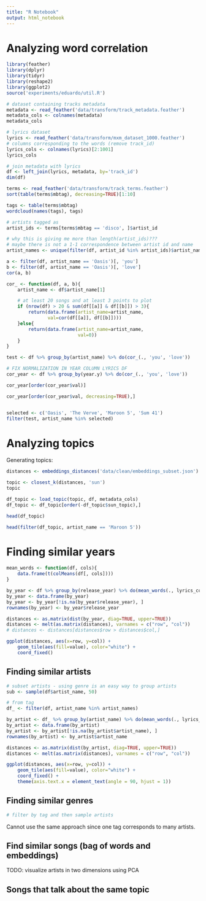 ```yaml
---
title: "R Notebook"
output: html_notebook
---
```


# Analyzing word correlation

```r
library(feather)
library(dplyr)
library(tidyr)
library(reshape2)
library(ggplot2)
source('experiments/eduardo/util.R')
```

```r
# dataset containing tracks metadata
metadata <- read_feather('data/transform/track_metadata.feather')
metadata_cols <- colnames(metadata)
metadata_cols
```

```r
# lyrics dataset
lyrics <- read_feather('data/transform/mxm_dataset_1000.feather')
# columns corresponding to the words (remove track_id)
lyrics_cols <- colnames(lyrics)[2:1001]
lyrics_cols
```

```r
# join metadata with lyrics
df <- left_join(lyrics, metadata, by='track_id')
dim(df)
```

```r
terms <- read_feather('data/transform/track_terms.feather')
sort(table(terms$mbtag), decreasing=TRUE)[1:10]
```

```r
tags <- table(terms$mbtag)
wordcloud(names(tags), tags)
```

```r
# artists tagged as
artist_ids <- terms[terms$mbtag == 'disco', ]$artist_id

# why this is giving me more than length(artist_ids)???
# maybe there is not a 1-1 correspondence between artist id and name
artist_names <- unique(filter(df, artist_id %in% artist_ids)$artist_name)

```

```r
a <- filter(df, artist_name == 'Oasis')[, 'you']
b <- filter(df, artist_name == 'Oasis')[, 'love']
cor(a, b)
```


```r
cor_ <- function(df, a, b){
    artist_name <- df$artist_name[1]

    # at least 20 songs and at least 3 points to plot
    if (nrow(df) > 20 & sum(df[[a]] & df[[b]]) > 3){
        return(data.frame(artist_name=artist_name,
               val=cor(df[[a]], df[[b]])))
    }else{
        return(data.frame(artist_name=artist_name,
                          val=0))
    }
}

test <- df %>% group_by(artist_name) %>% do(cor_(., 'you', 'love'))

# FIX NORMALIZATION IN YEAR COLUMN LYRICS DF
cor_year <- df %>% group_by(year.y) %>% do(cor_(., 'you', 'love'))

cor_year[order(cor_year$val)]

cor_year[order(cor_year$val, decreasing=TRUE),] 


selected <- c('Oasis', 'The Verve', 'Maroon 5', 'Sum 41')
filter(test, artist_name %in% selected)
```

# Analyzing topics

Generating topics:

```r
distances <- embeddings_distances('data/clean/embeddings_subset.json')

topic <- closest_k(distances, 'sun')
topic

df_topic <- load_topic(topic, df, metadata_cols)
df_topic <- df_topic[order(-df_topic$sun_topic),]
```

```r
head(df_topic)

head(filter(df_topic, artist_name == 'Maroon 5'))
```


# Finding similar years

```r
mean_words <- function(df, cols){
    data.frame(t(colMeans(df[, cols])))
}

by_year <- df %>% group_by(release_year) %>% do(mean_words(., lyrics_cols))
by_year <- data.frame(by_year)
by_year <- by_year[!is.na(by_year$release_year), ]
rownames(by_year) <- by_year$release_year

distances <- as.matrix(dist(by_year, diag=TRUE, upper=TRUE))
distances <- melt(as.matrix(distances), varnames = c("row", "col"))
# distances <- distances[distances$row > distances$col,]
```

```r
ggplot(distances, aes(x=row, y=col)) + 
    geom_tile(aes(fill=value), color="white") + 
    coord_fixed()
```

## Finding similar artists

```r
# subset artists - using genre is an easy way to group artists
sub <- sample(df$artist_name, 50)

# from tag
df_ <- filter(df, artist_name %in% artist_names)
```

```r
by_artist <- df_ %>% group_by(artist_name) %>% do(mean_words(., lyrics_cols))
by_artist <- data.frame(by_artist)
by_artist <- by_artist[!is.na(by_artist$artist_name), ]
rownames(by_artist) <- by_artist$artist_name

distances <- as.matrix(dist(by_artist, diag=TRUE, upper=TRUE))
distances <- melt(as.matrix(distances), varnames = c("row", "col"))
```

```r
ggplot(distances, aes(x=row, y=col)) + 
    geom_tile(aes(fill=value), color="white") + 
    coord_fixed() +
    theme(axis.text.x = element_text(angle = 90, hjust = 1))
```

## Finding similar genres

```r
# filter by tag and then sample artists
```

Cannot use the same approach since one tag corresponds to many artists.

## Find similar songs (bag of words and embeddings)

TODO: visualize artists in two dimensions using PCA

## Songs that talk about the same topic
